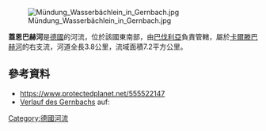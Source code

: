 {{Expand language|1=de|time=2020-12-06T11:57:55+00:00}}
{{Coord|47.80353|N|12.02043|E|display=title}}
[[Image:Mündung_Wasserbächlein_in_Gernbach.jpg|right]]

'''蓋恩巴赫河'''是[[德國|德國]]的河流，位於該國東南部，由[[巴伐利亞|巴伐利亞]]負責管轄，屬於[[卡爾滕巴赫河|卡爾滕巴赫河]]的右支流，河道全長3.8公里，流域面積7.2平方公里。

==參考資料==
* https://www.protectedplanet.net/555522147
* [https://v.bayern.de/vVYTh Verlauf des Gernbachs] auf: {{GeoQuelle|DE-BY|BV|ref=nein}}

{{Germany-geo-stub}}
[[Category:德國河流|Category:德國河流]]